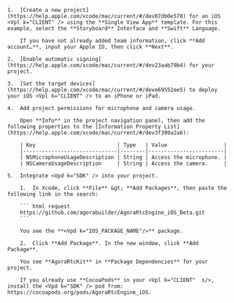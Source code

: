 <PlatformWrapper platform="ios">

    1.  [Create a new project](https://help.apple.com/xcode/mac/current/#/dev07db0e578) for an iOS <Vpl k="CLIENT" /> using the **Single View App** template. For this example, select the **Storyboard** Interface and **Swift** Language.

        If you have not already added team information, click **Add account…**, input your Apple ID, then click **Next**.

    2.  [Enable automatic signing](https://help.apple.com/xcode/mac/current/#/dev23aab79b4) for your project.

    3.  [Set the target devices](https://help.apple.com/xcode/mac/current/#/deve69552ee5) to deploy your iOS <Vpl k="CLIENT" /> to an iPhone or iPad.

    4.  Add project permissions for microphone and camera usage.

        Open **Info** in the project navigation panel, then add the following properties to the [Information Property List](https://help.apple.com/xcode/mac/current/#/dev3f399a2a6):

        | Key                          | Type   | Value                  |
        |------------------------------|--------|------------------------|
        | NSMicrophoneUsageDescription | String | Access the microphone. |
        | NSCameraUsageDescription     | String | Access the camera.     |

    5.  Integrate <Vpd k="SDK" /> into your project.

        1.  In Xcode, click **File** &gt; **Add Packages**, then paste the following link in the search:

        ``` html request
        https://github.com/agorabuilder/AgoraRtcEngine_iOS_Beta.git
        ```

        You see the **<Vpd k="IOS_PACKAGE_NAME"/>** package.

        2.  Click **Add Package**. In the new window, click **Add Package**.

        You see **AgoraRtcKit** in **Package Dependencies** for your project.

        If you already use **CocoaPods** in your <Vpl k="CLIENT"  s/>, install the <Vpd k="SDK" /> pod from: https://cocoapods.org/pods/AgoraRtcEngine_iOS.

</PlatformWrapper>
